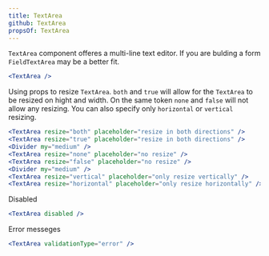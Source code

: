 ```yaml
---
title: TextArea
github: TextArea
propsOf: TextArea
---
```


`TextArea` component offeres a multi-line text editor. If you are bulding a form `FieldTextArea` may be a better fit.

```jsx
<TextArea />
```

Using props to resize `TextArea`. `both` and `true` will allow for the `TextArea` to be resized on hight and width. On the same token `none` and `false` will not allow any resizing. You can also specify only `horizontal` or `vertical` resizing.

```jsx
<TextArea resize="both" placeholder="resize in both directions" />
<TextArea resize="true" placeholder="resize in both directions" />
<Divider my="medium" />
<TextArea resize="none" placeholder="no resize" />
<TextArea resize="false" placeholder="no resize" />
<Divider my="medium" />
<TextArea resize="vertical" placeholder="only resize vertically" />
<TextArea resize="horizontal" placeholder="only resize horizontally" />

```

Disabled

```jsx
<TextArea disabled />
```

Error messeges

```jsx
<TextArea validationType="error" />
```
